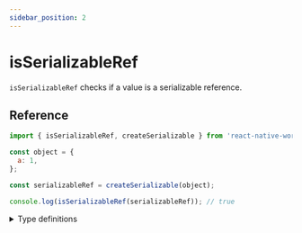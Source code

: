 ```yaml
---
sidebar_position: 2
---
```


# isSerializableRef

`isSerializableRef` checks if a value is a serializable reference.

## Reference

```javascript
import { isSerializableRef, createSerializable } from 'react-native-worklets';

const object = {
  a: 1,
};

const serializableRef = createSerializable(object);

console.log(isSerializableRef(serializableRef)); // true
```

<details>
<summary>Type definitions</summary>

```typescript
function isSerializableRef(value: unknown): value is SerializableRef
```
</details>
